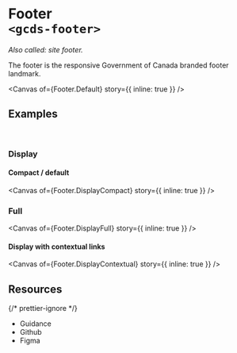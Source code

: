 
<Meta of={Footer} name="Overview" />

# Footer<br/>`<gcds-footer>`

_Also called: site footer._

The footer is the responsive Government of Canada branded footer landmark.

<Canvas of={Footer.Default} story={{ inline: true }} />

## Examples

<br />

### Display

#### Compact / default

<Canvas of={Footer.DisplayCompact} story={{ inline: true }} />

### Full

<Canvas of={Footer.DisplayFull} story={{ inline: true }} />

#### Display with contextual links

<Canvas of={Footer.DisplayContextual} story={{ inline: true }} />

## Resources

{/* prettier-ignore */}
<ul class="resources-list">
  <li>
    <gcds-link size="regular" href="https://design-system.alpha.canada.ca/en/components/footer/" target="_blank">Guidance</gcds-link>
  </li>
  <li>
    <gcds-link size="regular" href="https://github.com/cds-snc/gcds-components/tree/main/packages/web/src/components/gcds-footer" target="_blank">Github</gcds-link>
  </li>
  <li>
    <gcds-link size="regular" href="https://www.figma.com/file/mh2maMG2NBtk41k1O1UGHV/Canadian-Digital-Service%E2%80%A8---GC-Design-System?type=design&node-id=1802-4983&mode=design&t=6AQy5Cmm6YcqHAJm-0" target="_blank">Figma</gcds-link>
  </li>
</ul>
